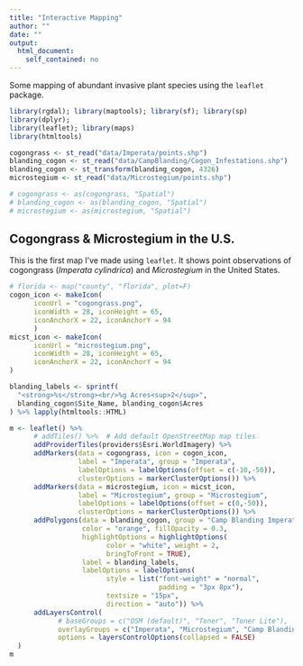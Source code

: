 ```yaml
---
title: "Interactive Mapping"
author: ""
date: ""
output: 
  html_document: 
    self_contained: no
---
```


Some mapping of abundant invasive plant species using the `leaflet` package.

```r
library(rgdal); library(maptools); library(sf); library(sp)
library(dplyr); 
library(leaflet); library(maps)
library(htmltools)
```

```r
cogongrass <- st_read("data/Imperata/points.shp")
blanding_cogon <- st_read("data/CampBlanding/Cogon_Infestations.shp")
blanding_cogon <- st_transform(blanding_cogon, 4326)
microstegium <- st_read("data/Microstegium/points.shp")
```

```r
# cogongrass <- as(cogongrass, "Spatial")
# blanding_cogon <- as(blanding_cogon, "Spatial")
# microstegium <- as(microstegium, "Spatial")
```

## Cogongrass & Microstegium in the U.S.
This is the first map I've made using `leaflet`. It shows point observations of cogongrass (*Imperata cylindrica*) and *Microstegium* in the United States.
```r
# florida <- map("county", "florida", plot=F)
cogon_icon <- makeIcon(
      iconUrl = "cogongrass.png",
      iconWidth = 28, iconHeight = 65,
      iconAnchorX = 22, iconAnchorY = 94
      )
micst_icon <- makeIcon(
      iconUrl = "microstegium.png",
      iconWidth = 28, iconHeight = 65,
      iconAnchorX = 22, iconAnchorY = 94
)

blanding_labels <- sprintf(
  "<strong>%s</strong><br/>%g Acres<sup>2</sup>",
  blanding_cogon$Site_Name, blanding_cogon$Acres
) %>% lapply(htmltools::HTML)

m <- leaflet() %>%
      # addTiles() %>%  # Add default OpenStreetMap map tiles
      addProviderTiles(providers$Esri.WorldImagery) %>% 
      addMarkers(data = cogongrass, icon = cogon_icon,
                 label = "Imperata", group = "Imperata",
                 labelOptions = labelOptions(offset = c(-10,-50)), 
                 clusterOptions = markerClusterOptions()) %>%
      addMarkers(data = microstegium, icon = micst_icon,
                 label = "Microstegium", group = "Microstegium",
                 labelOptions = labelOptions(offset = c(0,-50)),
                 clusterOptions = markerClusterOptions()) %>% 
      addPolygons(data = blanding_cogon, group = "Camp Blanding Imperata Infestation",
                  color = "orange", fillOpacity = 0.3,
                  highlightOptions = highlightOptions(
                        color = "white", weight = 2,
                        bringToFront = TRUE),
                  label = blanding_labels,
                  labelOptions = labelOptions(
                        style = list("font-weight" = "normal", 
                                     padding = "3px 8px"),
                        textsize = "15px",
                        direction = "auto")) %>% 
      addLayersControl(
            # baseGroups = c("OSM (default)", "Toner", "Toner Lite"),
            overlayGroups = c("Imperata", "Microstegium", "Camp Blanding Imperata Infestation"),
            options = layersControlOptions(collapsed = FALSE)
  )
m
```


